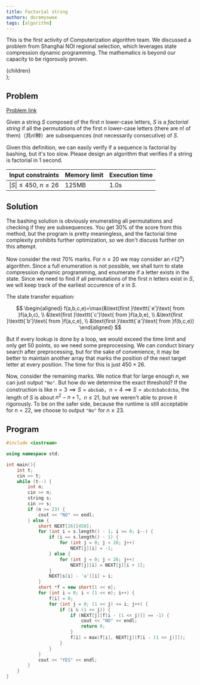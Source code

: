 ```yaml
---
title: Factorial string
authors: doremyswee
tags: [algorithm]
---
```


This is the first activity of Computerization algorithm team. We discussed a problem from Shanghai NOI regional selection, which leverages state compression dynamic programming. The mathematics is beyond our capacity to be rigorously proven.

<!--truncate-->

  <div
    style={{
      backgroundColor: color,
      borderRadius: '10px',
      color: '#fff',
      padding: '1em',
      marginBottom: '1em',
      marginTop: '1em',
    }}>
    {children}
  </div>
);

## Problem

<Question color="#1d85c2">
  <a href="https://www.luogu.com.cn/problem/P3989">Problem link</a>

Given a string $S$ composed of the first $n$ lower-case letters, $S$ is a _factorial string_ if all the permutations of the first $n$ lower-case letters (there are $n!$ of them)（共$n!$种）are subsequences (not necessarily consecutive) of $S$.

Given this definition, we can easily verify if a sequence is factorial by bashing, but it's too slow. Please design an algorithm that verifies if a string is factorial in 1 second.

| Input constraints         | Memory limit | Execution time |
| ------------------------- | ------------ | -------------- |
| $\|S\|\le 450$, $n\le 26$ | 125MB        | 1.0s           |

</Question>

## Solution

The bashing solution is obviously enumerating all permutations and checking if they are subsequences. You get 30% of the score from this method, but the program is pretty meaningless, and the factorial time complexity prohibits further optimization, so we don't discuss further on this attempt.

Now consider the rest 70% marks. For $n\le 20$ we may consider an $\mathcal{O}(2^n)$ algorithm. Since a full enumeration is not possible, we shall turn to state compression dynamic programming, and enumerate if a letter exists in the state. Since we need to find if all permutations of the first $n$ letters exist in $S$, we will keep track of the earliest occurence of $x$ in $S$.

The state transfer equation:

$$
  \begin{aligned}
    f(a,b,c,e)=\max(&\text{first }\texttt{`e'}\text{ from }f(a,b,c), \\
    &\text{first }\texttt{`c'}\text{ from }f(a,b,e), \\
    &\text{first }\texttt{`b'}\text{ from }f(a,c,e), \\
    &\text{first }\texttt{`a'}\text{ from }f(b,c,e))
  \end{aligned}
$$

But if every lookup is done by a loop, we would exceed the time limit and only get 50 points, so we need some preprocessing. We can conduct binary search after preprocessing, but for the sake of convenience, it may be better to maintain another array that marks the position of the next target letter at every position. The time for this is just $450\times 26$.

Now, consider the remaining marks. We notice that for large enough $n$, we can just output `"No"`. But how do we determine the exact threshold? If the construction is like $n=3\implies S=\mathtt{abcbab}$，$n=4\implies S=\mathtt{abcdcbabcdcba}$, the length of $S$ is about $n^2-n+1$，$n\le 21$, but we weren't able to prove it rigorously. To be on the safer side, because the runtime is still acceptable for $n=22$, we choose to output `"No"` for $n\ge 23$.

## Program

```cpp
#include <iostream>

using namespace std;

int main(){
    int t;
    cin >> t;
    while (t--) {
        int n;
        cin >> n;
        string s;
        cin >> s;
        if (n >= 23) {
            cout << "NO" << endl;
        } else {
            short NEXT[26][450];
            for (int i = s.length() - 1; i >= 0; i--) {
                if (i == s.length() - 1) {
                    for (int j = 0; j < 26; j++)
                        NEXT[j][i] = -1;
                } else {
                    for (int j = 0; j < 26; j++)
                        NEXT[j][i] = NEXT[j][i + 1];
                }
                NEXT[s[i] - 'a'][i] = i;
            }
            short *f = new short[1 << n];
            for (int i = 0; i < (1 << n); i++) {
                f[i] = 0;
                for (int j = 0; (1 << j) <= i; j++) {
                    if (i & (1 << j)) {
                        if (NEXT[j][f[i - (1 << j)]] == -1) {
                            cout << "NO" << endl;
                            return 0;
                        }
                        f[i] = max(f[i], NEXT[j][f[i - (1 << j)]]);
                    }
                }
            }
            cout << "YES" << endl;
        }
    }
}
```
